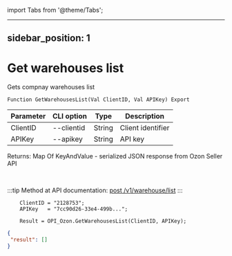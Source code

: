 ﻿import Tabs from '@theme/Tabs';

---
sidebar_position: 1
---

# Get warehouses list
 Gets compnay warehouses list



`Function GetWarehousesList(Val ClientID, Val APIKey) Export`

  | Parameter | CLI option | Type | Description |
  |-|-|-|-|
  | ClientID | --clientid | String | Client identifier |
  | APIKey | --apikey | String | API key |

  
  Returns:  Map Of KeyAndValue - serialized JSON response from Ozon Seller API

<br/>

:::tip
Method at API documentation: [post /v1/warehouse/list](https://docs.ozon.ru/api/seller/#operation/WarehouseAPI_WarehouseList)
:::
<br/>


```bsl title="Code example"
    ClientID = "2128753";
    APIKey   = "7cc90d26-33e4-499b...";

    Result = OPI_Ozon.GetWarehousesList(ClientID, APIKey);
```
 



```json title="Result"
{
 "result": []
}
```
